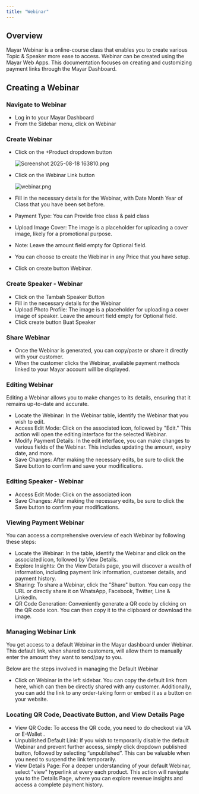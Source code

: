 ```yaml
---
title: "Webinar"
---
```


## Overview

Mayar Webinar is a online-course class that enables you to create various Topic & Speaker more ease to access. Webinar can be created using the Mayar Web Apps. This documentation focuses on creating and customizing payment links through the Mayar Dashboard.

## Creating a Webinar

### Navigate to Webinar

- Log in to your Mayar Dashboard
- From the Sidebar menu, click on Webinar

### Create Webinar

- Click on the \+Product dropdown button

  ![Screenshot 2025-08-18 163810.png](/images/Screenshot2025-08-18163810.png)
- Click on the Webinar Link button

  ![webinar.png](/images/webinar.png)
- Fill in the necessary details for the Webinar, with Date Month Year of Class that you have been set before.
- Payment Type: You can Provide free class & paid class
- Upload Image Cover: The image is a placeholder for uploading a cover image, likely for a promotional purpose.
- Note: Leave the amount field empty for Optional field.
- You can choose to create the Webinar in any Price that you have setup.
- Click on create button Webinar.

### Create Speaker - Webinar

- Click on the Tambah Speaker Button
- Fill in the necessary details for the Webinar
- Upload Photo Profile: The image is a placeholder for uploading a cover image of speaker. Leave the amount field empty for Optional field.
- Click create button Buat Speaker

### Share Webinar

- Once the Webinar is generated, you can copy/paste or share it directly with your customer.
- When the customer clicks the Webinar, available payment methods linked to your Mayar account will be displayed.

### Editing Webinar

Editing a Webinar allows you to make changes to its details, ensuring that it remains up-to-date and accurate.

- Locate the Webinar: In the Webinar table, identify the Webinar that you wish to edit.
- Access Edit Mode: Click on the associated icon, followed by "Edit." This action will open the editing interface for the selected Webinar.
- Modify Payment Details: In the edit interface, you can make changes to various fields of the Webinar. This includes updating the amount, expiry date, and more.
- Save Changes: After making the necessary edits, be sure to click the Save button to confirm and save your modifications.

### Editing Speaker - Webinar

- Access Edit Mode: Click on the associated icon
- Save Changes: After making the necessary edits, be sure to click the Save button to confirm your modifications.

### Viewing Payment Webinar

You can access a comprehensive overview of each Webinar by following these steps:

- Locate the Webinar: In the table, identify the Webinar and click on the associated icon, followed by View Details.
- Explore Insights: On the View Details page, you will discover a wealth of information, including payment link information, customer details, and payment history.
- Sharing: To share a Webinar, click the "Share" button. You can copy the URL or directly share it on WhatsApp, Facebook, Twitter, Line & LinkedIn.
- QR Code Generation: Conveniently generate a QR code by clicking on the QR code icon. You can then copy it to the clipboard or download the image.

### Managing Webinar Link

You get access to a default Webinar in the Mayar dashboard under Webinar. This default link, when shared to customers, will allow them to manually enter the amount they want to send/pay to you.

Below are the steps involved in managing the Default Webinar

- Click on Webinar in the left sidebar. You can copy the default link from here, which can then be directly shared with any customer. Additionally, you can add the link to any order-taking form or embed it as a button on your website.

### Locating QR Code, Deactivate Button, and View Details Page

- View QR Code: To access the QR code, you need to do checkout via VA or E-Wallet .
- Unpublished Default Link: If you wish to temporarily disable the default Webinar and prevent further access, simply click dropdown published button, followed by selecting “unpublished”. This can be valuable when you need to suspend the link temporarily.
- View Details Page: For a deeper understanding of your default Webinar, select "view" hyperlink at every each product. This action will navigate you to the Details Page, where you can explore revenue insights and access a complete payment history.